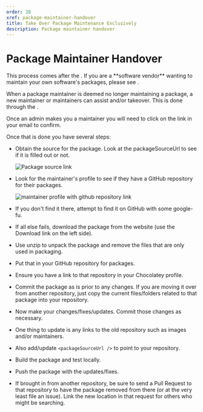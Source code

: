 ```yaml
---
order: 20
xref: package-maintainer-handover
title: Take Over Package Maintenance Exclusively
description: Package maintainer handover
---
```


# Package Maintainer Handover

<Callout type="info">
    This process comes after the <Xref title="Package Triage Process" value="package-triage-process" />. If you are a **software vendor** wanting to maintain your own software's packages, please see <Xref title="maintain packages for my software" value="package-triage-process" anchor="i-want-to-take-overhelp-with-package-maintenance-for-my-software" />.
</Callout>


When a package maintainer is deemed no longer maintaining a package, a new maintainer or maintainers can assist and/or takeover. This is done through the <Xref title="Package Triage Process" value="package-triage-process" />.

Once an admin makes you a maintainer you will need to click on the link in your email to confirm.

Once that is done you have several steps:

* Obtain the source for the package. Look at the packageSourceUrl to see if it is filled out or not.

  ![Package source link](/images/maintainer-handover/package-source-link.png)

* Look for the maintainer's profile to see if they have a GitHub repository for their packages.

  ![maintainer profile with github repository link](/images/maintainer-handover/github-repository-link.png)

* If you don't find it there, attempt to find it on GitHub with some google-fu.
* If all else fails, download the package from the website (use the Download link on the left side).
* Use unzip to unpack the package and remove the files that are only used in packaging.
* Put that in your GitHub repository for packages.
* Ensure you have a link to that repository in your Chocolatey profile.
* Commit the package as is prior to any changes. If you are moving it over from another repository, just copy the current files/folders related to that package into your repository.
* Now make your changes/fixes/updates. Commit those changes as necessary.
* One thing to update is any links to the old repository such as images and/or maintainers.
* Also add/update `<packageSourceUrl />` to point to your repository.
* Build the package and test locally.
* Push the package with the updates/fixes.
* If brought in from another repository, be sure to send a Pull Request to that repository to have the package removed from there (or at the very least file an issue). Link the new location in that request for others who might be searching.
